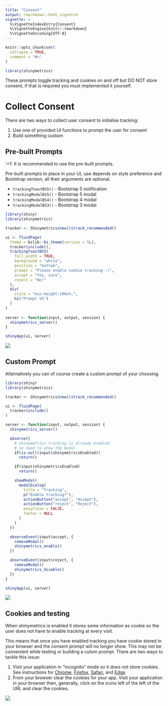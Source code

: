 ```yaml
---
title: "Consent"
output: rmarkdown::html_vignette
vignette: >
  %\VignetteIndexEntry{Consent}
  %\VignetteEngine{knitr::rmarkdown}
  %\VignetteEncoding{UTF-8}
---
```


```r
knitr::opts_chunk$set(
  collapse = TRUE,
  comment = "#>"
)
```

```r
library(shinymetrics)
```

<div class="alert alert-warning" role="alert">
These prompts toggle tracking and cookies on and off but DO NOT store consent,
if that is required you must implemented it yourself.
</div>

# Collect Consent

There are two ways to collect user consent to initialise tracking:

1. Use one of provided UI functions to prompt the user for consent
2. Build something custom

## Pre-built Prompts

:+1: It is recommended to use the pre-built prompts.

Pre-built prompts to place in your UI, use depends on
style preference and Bootstrap version, all their arguments
are optional.

- `trackingToastBS5()` - Bootstrap 5 notification
- `trackingModalBS5()` - Bootstrap 5 modal
- `trackingModalBS4()` - Bootstrap 4 modal
- `trackingModalBS3()` - Bootstrap 3 modal

```r
library(shiny)
library(shinymetrics)

tracker <- Shinymetrics$new()$track_recommended()

ui <- fluidPage(
  theme = bslib::bs_theme(version = 5L),
  tracker$include(),
  trackingToastBS5(
    full_width = TRUE,
    background = "white",
    position = "bottom",
    prompt = "Please enable cookie tracking :)",
    accept = "Yes, sure",
    reject = "No!"
  ),
  div(
    style = "min-height:100vh;",
    h1("Prompt V5")
  )
)
 
server <- function(input, output, session) {
  shinymetrics_server()
}

shinyApp(ui, server)
```

<img src="basic-consent.png" class="rounded shadow" />

## Custom Prompt

Alternatively you can of course create a custom prompt of your choosing.

```r
library(shiny)
library(shinymetrics)

tracker <- Shinymetrics$new()$track_recommended()

ui <- fluidPage(
  tracker$include()
)

server <- function(input, output, session) {
  shinymetrics_server()

  observe({
    # shinymetrics tracking is already enabled
    # no need to show the modal
    if(is.null(input$shinymetricsEnabled))
      return()

    if(input$shinymetricsEnabled)
      return()

    showModal(
      modalDialog(
        title = "Tracking",
        p("Enable tracking?"),
        actionButton("accept", "Accept"),
        actionButton("reject", "Reject"),
        easyClose = FALSE,
        footer = NULL
      ) 
    )
  })

  observeEvent(input$accept, {
    removeModal()
    shinymetrics_enable()
  })

  observeEvent(input$reject, {
    removeModal()
    shinymetrics_disable()
  })
}

shinyApp(ui, server)
```

<img src="custom.png" class="rounded shadow" />

## Cookies and testing

When shinymetrics is enabled it stores some information as cookie
so the user does not have to enable tracking at every visit.

This means that once you have enabled tracking you have cookie stored
in your browser and the consent prompt will no longer show.
This may not be convenient while testing or building a cutom prompt. 
There are two ways to tackle this issue:

1. Visit your application in "incognito" mode so it does not store cookies.
  See instructions for [Chrome](https://support.google.com/chrome/answer/95464?hl=en&co=GENIE.Platform%3DDesktop),
  [Firefox](https://support.mozilla.org/en-US/kb/private-browsing-use-firefox-without-history),
  [Safari](https://support.apple.com/en-us/HT203036), and
  [Edge](https://support.microsoft.com/en-us/microsoft-edge/browse-inprivate-in-microsoft-edge-e6f47704-340c-7d4f-b00d-d0cf35aa1fcc)
2. From your browser clear the cookies for your app.
  Visit your application in your browser then, generally, click on the icons left of the left
  of the URL and clear the cookies.

<img src="clear.jpg" class="rounded shadow" />

